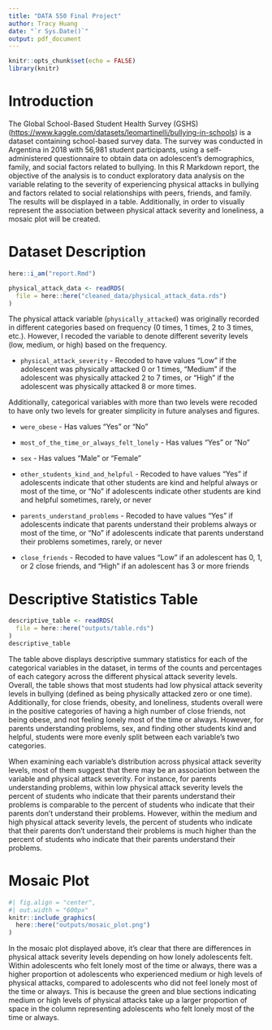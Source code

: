```yaml
---
title: "DATA 550 Final Project"
author: Tracy Huang
date: "`r Sys.Date()`"
output: pdf_document
---
```


```r
knitr::opts_chunk$set(echo = FALSE)
library(knitr)
```

# Introduction

The Global School-Based Student Health Survey (GSHS) (<https://www.kaggle.com/datasets/leomartinelli/bullying-in-schools>) is a dataset containing school-based survey data. The survey was conducted in Argentina in 2018 with 56,981 student participants, using a self-administered questionnaire to obtain data on adolescent's demographics, family, and social factors related to bullying. In this R Markdown report, the objective of the analysis is to conduct exploratory data analysis on the variable relating to the severity of experiencing physical attacks in bullying and factors related to social relationships with peers, friends, and family. The results will be displayed in a table. Additionally, in order to visually represent the association between physical attack severity and loneliness, a mosaic plot will be created.

# Dataset Description

```r
here::i_am("report.Rmd")

physical_attack_data <- readRDS(
  file = here::here("cleaned_data/physical_attack_data.rds")
)
```

The physical attack variable (`physically_attacked`) was originally recorded in different categories based on frequency (0 times, 1 times, 2 to 3 times, etc.). However, I recoded the variable to denote different severity levels (low, medium, or high) based on the frequency.

-   `physical_attack_severity` - Recoded to have values "Low" if the adolescent was physically attacked 0 or 1 times, "Medium" if the adolescent was physically attacked 2 to 7 times, or "High" if the adolescent was physically attacked 8 or more times.

Additionally, categorical variables with more than two levels were recoded to have only two levels for greater simplicity in future analyses and figures.

-   `were_obese` - Has values "Yes" or "No"

-   `most_of_the_time_or_always_felt_lonely` - Has values "Yes" or "No"

-   `sex` - Has values "Male" or "Female"

-   `other_students_kind_and_helpful` - Recoded to have values "Yes" if adolescents indicate that other students are kind and helpful always or most of the time, or "No" if adolescents indicate other students are kind and helpful sometimes, rarely, or never

-   `parents_understand_problems` - Recoded to have values "Yes" if adolescents indicate that parents understand their problems always or most of the time, or "No" if adolescents indicate that parents understand their problems sometimes, rarely, or never

-   `close_friends` - Recoded to have values "Low" if an adolescent has 0, 1, or 2 close friends, and "High" if an adolescent has 3 or more friends

# Descriptive Statistics Table

```r
descriptive_table <- readRDS(
  file = here::here("outputs/table.rds")
)
descriptive_table
```

The table above displays descriptive summary statistics for each of the categorical variables in the dataset, in terms of the counts and percentages of each category across the different physical attack severity levels. Overall, the table shows that most students had low physical attack severity levels in bullying (defined as being physically attacked zero or one time). Additionally, for close friends, obesity, and loneliness, students overall were in the positive categories of having a high number of close friends, not being obese, and not feeling lonely most of the time or always. However, for parents understanding problems, sex, and finding other students kind and helpful, students were more evenly split between each variable's two categories.

When examining each variable's distribution across physical attack severity levels, most of them suggest that there may be an association between the variable and physical attack severity. For instance, for parents understanding problems, within low physical attack severity levels the percent of students who indicate that their parents understand their problems is comparable to the percent of students who indicate that their parents don't understand their problems. However, within the medium and high physical attack severity levels, the percent of students who indicate that their parents don't understand their problems is much higher than the percent of students who indicate that their parents understand their problems.

# Mosaic Plot

```r
#| fig.align = "center",
#| out.width = "600px"
knitr::include_graphics(
  here::here("outputs/mosaic_plot.png")
)
```

In the mosaic plot displayed above, it's clear that there are differences in physical attack severity levels depending on how lonely adolescents felt. Within adolescents who felt lonely most of the time or always, there was a higher proportion ot adolescents who experienced medium or high levels of physical attacks, compared to adolescents who did not feel lonely most of the time or always. This is because the green and blue sections indicating medium or high levels of physical attacks take up a larger proportion of space in the column representing adolescents who felt lonely most of the time or always.
